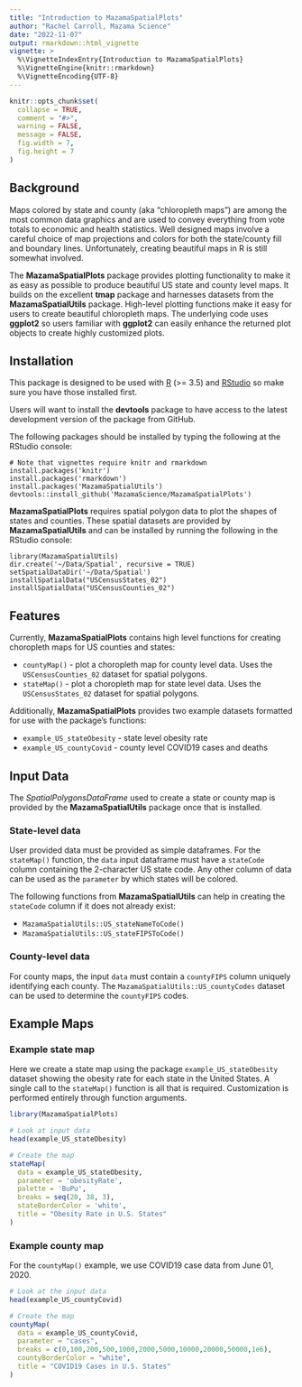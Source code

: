 ```yaml
---
title: "Introduction to MazamaSpatialPlots"
author: "Rachel Carroll, Mazama Science"
date: "2022-11-07"
output: rmarkdown::html_vignette
vignette: >
  %\VignetteIndexEntry{Introduction to MazamaSpatialPlots}
  %\VignetteEngine{knitr::rmarkdown}
  %\VignetteEncoding{UTF-8}
---
```


```r
knitr::opts_chunk$set(
  collapse = TRUE,
  comment = "#>",
  warning = FALSE,
  message = FALSE,
  fig.width = 7,
  fig.height = 7
)
```

## Background

Maps colored by state and county (aka "chloropleth maps") are among the most common
data graphics and are used to convey everything from vote totals to economic and 
health statistics. Well designed maps involve a careful choice of map projections
and colors for both the state/county fill and boundary lines. Unfortunately,
creating beautiful maps in R is still somewhat involved.

The **MazamaSpatialPlots** package provides plotting functionality to make it as
easy as possible to produce beautiful US state and county level maps. It builds
on the excellent **tmap** package and harnesses datasets from the 
**MazamaSpatialUtils** package. High-level plotting functions make it easy for 
users to create beautiful chloropleth maps. The underlying code uses **ggplot2**
so users familiar with **ggplot2** can easily enhance the returned plot objects 
to create highly customized plots.

## Installation

This package is designed to be used with [R](https://cran.r-project.org) 
(>= 3.5) and [RStudio](https://www.rstudio.com) so make sure you have those 
installed first.

Users will want to install the **devtools** package to have access to the latest 
development version of the package from GitHub.

The following packages should be installed by typing the following at the 
RStudio console:

```
# Note that vignettes require knitr and rmarkdown
install.packages('knitr')
install.packages('rmarkdown')
install.packages('MazamaSpatialUtils')
devtools::install_github('MazamaScience/MazamaSpatialPlots')
```

**MazamaSpatialPlots** requires spatial polygon data to plot 
the shapes of states and counties. These spatial datasets are provided by 
**MazamaSpatialUtils** and can be installed by running the following in the 
RStudio console:

```
library(MazamaSpatialUtils)
dir.create('~/Data/Spatial', recursive = TRUE)
setSpatialDataDir('~/Data/Spatial')
installSpatialData("USCensusStates_02")
installSpatialData("USCensusCounties_02")
```

## Features

Currently, **MazamaSpatialPlots** contains high level functions for creating 
choropleth maps for US counties and states:

* `countyMap()` - plot a choropleth map for county level data. Uses the 
`USCensusCounties_02` dataset for spatial polygons.
* `stateMap()` - plot a choropleth map for state level data. Uses the 
`USCensusStates_02` dataset for spatial polygons.

Additionally, **MazamaSpatialPlots** provides two example datasets formatted for
use with the package's functions:

* `example_US_stateObesity` - state level obesity rate
* `example_US_countyCovid` - county level COVID19 cases and deaths

## Input Data 

The _SpatialPolygonsDataFrame_ used to create a state or county map is provided
by the **MazamaSpatialUtils** package once that is installed.

### State-level data

User provided data must be provided as simple dataframes. For the `stateMap()` function, the 
`data` input dataframe must have a `stateCode` column containing the 2-character US
state code. Any other column of data can be used as the `parameter` by which states will
be colored.

The following functions from **MazamaSpatialUtils** can help in creating the
`stateCode` column if it does not already exist:

* `MazamaSpatialUtils::US_stateNameToCode()`
* `MazamaSpatialUtils::US_stateFIPSToCode()`

### County-level data

For county maps, the input `data` must contain a `countyFIPS` column uniquely
identifying each county. The `MazamaSpatialUtils::US_countyCodes` dataset
can be used to determine the `countyFIPS` codes.

## Example Maps

### Example state map

Here we create a state map using the package `example_US_stateObesity` dataset
showing the obesity rate for each state in the United States. A single call to
the `stateMap()` function is all that is required. Customization is performed
entirely through function arguments.

```r
library(MazamaSpatialPlots)

# Look at input data
head(example_US_stateObesity)

# Create the map
stateMap(
  data = example_US_stateObesity,
  parameter = 'obesityRate',
  palette = 'BuPu',
  breaks = seq(20, 38, 3),
  stateBorderColor = 'white',
  title = "Obesity Rate in U.S. States"
)

```

### Example county map

For the `countyMap()` example, we use COVID19 case data from June 01, 2020.

```r
# Look at the input data
head(example_US_countyCovid)

# Create the map
countyMap(
  data = example_US_countyCovid,
  parameter = "cases",
  breaks = c(0,100,200,500,1000,2000,5000,10000,20000,50000,1e6),
  countyBorderColor = "white",
  title = "COVID19 Cases in U.S. States"
)
```
